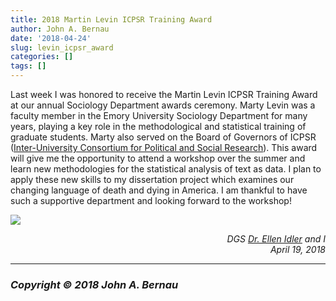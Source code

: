 ```yaml
---
title: 2018 Martin Levin ICPSR Training Award
author: John A. Bernau
date: '2018-04-24'
slug: levin_icpsr_award
categories: []
tags: []
---
```


Last week I was honored to receive the Martin Levin ICPSR Training Award at our annual Sociology Department awards ceremony. Marty Levin was a faculty member in the Emory University Sociology Department for many years, playing a key role in the methodological and statistical training of graduate students.  Marty also served on the Board of Governors of ICPSR ([Inter-University Consortium for Political and Social Research](https://www.icpsr.umich.edu/icpsrweb/index.jsp)). This award will give me the opportunity to attend a workshop over the summer and learn new methodologies for the statistical analysis of text as data. I plan to apply these new skills to my dissertation project which examines our changing language of death and dying in America. I am thankful to have such a supportive department and looking forward to the workshop! 

![](/blog/levin_bernau.jpeg)

<div style="text-align: right"> *DGS [Dr. Ellen Idler](http://sociology.emory.edu/home/people/faculty/idler-ellen.html) and I* </div>

<div style="text-align: right"> *April 19, 2018* </div>



___

### *Copyright &copy; 2018 John A. Bernau*